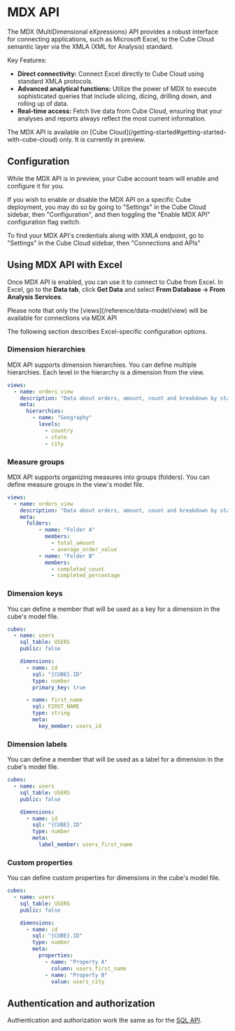 # MDX API

The MDX (MultiDimensional eXpressions) API provides a robust interface for connecting applications, such as Microsoft Excel, to the Cube Cloud semantic layer via the XMLA (XML for Analysis) standard.

Key Features:

- <b>Direct connectivity:</b> Connect Excel directly to Cube Cloud using standard XMLA protocols.
- <b>Advanced analytical functions:</b> Utilize the power of MDX to execute sophisticated queries that include slicing, dicing, drilling down, and rolling up of data.
- <b>Real-time access:</b> Fetch live data from Cube Cloud, ensuring that your analyses and reports always reflect the most current information.

<WarningBox>
  The MDX API is available on [Cube
  Cloud](/getting-started#getting-started-with-cube-cloud) only. It is currently
  in preview.
</WarningBox>

## Configuration

While the MDX API is in preview, your Cube account team will enable and configure it for you.

If you wish to enable or disable the MDX API on a specific Cube deployment, you may do so by going to "Settings" in the Cube Cloud sidebar, then "Configuration", and then toggling the "Enable MDX API" configuration flag switch.

To find your MDX API's credentials along with XMLA endpoint, go to "Settings" in the Cube Cloud sidebar, then "Connections and APIs"

## Using MDX API with Excel

Once MDX API is enabled, you can use it to connect to Cube from Excel. In Excel, go to the **Data tab**, click **Get Data** and select **From Database -> From Analysis Services**.

<InfoBox>
  Please note that only the [views](/reference/data-model/view) will be available for connections via MDX API
</InfoBox>

The following section describes Excel-specific configuration options.

### Dimension hierarchies

MDX API supports dimension hierarchies. You can define multiple hierarchies.
Each level in the hierarchy is a dimension from the view.

```yaml
views:
  - name: orders_view
    description: "Data about orders, amount, count and breakdown by status and geography."
    meta:
      hierarchies:
        - name: "Geography"
          levels:
            - country
            - state
            - city
```

### Measure groups

MDX API supports organizing measures into groups (folders). You can define measure groups in the view's model file.

```yaml
views:
  - name: orders_view
    description: "Data about orders, amount, count and breakdown by status and geography."
    meta:
      folders:
          - name: "Folder A"
            members:
              - total_amount
              - average_order_value
          - name: "Folder B"
            members:
              - completed_count
              - completed_percentage
```

### Dimension keys

You can define a member that will be used as a key for a dimension in the cube's model file.

```yaml
cubes:
  - name: users
    sql_table: USERS
    public: false

    dimensions:
      - name: id
        sql: "{CUBE}.ID"
        type: number
        primary_key: true

      - name: first_name
        sql: FIRST_NAME
        type: string
        meta:
          key_member: users_id
```

### Dimension labels

You can define a member that will be used as a label for a dimension in the cube's model file.

```yaml
cubes:
  - name: users
    sql_table: USERS
    public: false

    dimensions:
      - name: id
        sql: "{CUBE}.ID"
        type: number
        meta:
          label_member: users_first_name
```

### Custom properties

You can define custom properties for dimensions in the cube's model file.

```yaml
cubes:
  - name: users
    sql_table: USERS
    public: false

    dimensions:
      - name: id
        sql: "{CUBE}.ID"
        type: number
        meta:
          properties:
            - name: "Property A"
              column: users_first_name
            - name: "Property B"
              value: users_city
```

## Authentication and authorization

Authentication and authorization work the same as for the [SQL API](/product/apis-integrations/sql-api/security).
